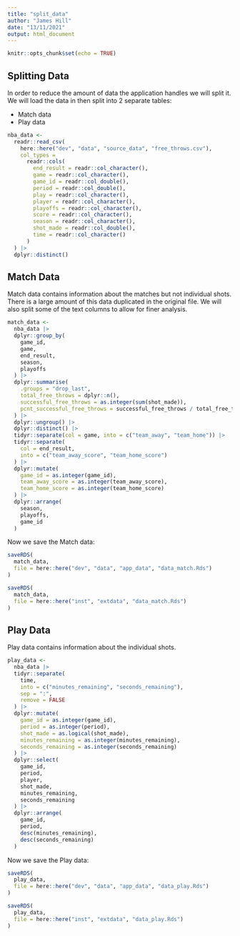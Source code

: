 ```yaml
---
title: "split_data"
author: "James Hill"
date: "13/11/2021"
output: html_document
---
```


```r

knitr::opts_chunk$set(echo = TRUE)

```

## Splitting Data

In order to reduce the amount of data the application handles we will split it.
We will load the data in then split into 2 separate tables:

- Match data
- Play data

```r

nba_data <-
  readr::read_csv(
    here::here("dev", "data", "source_data", "free_throws.csv"),
    col_types =
      readr::cols(
        end_result = readr::col_character(),
        game = readr::col_character(),
        game_id = readr::col_double(),
        period = readr::col_double(),
        play = readr::col_character(),
        player = readr::col_character(),
        playoffs = readr::col_character(),
        score = readr::col_character(),
        season = readr::col_character(),
        shot_made = readr::col_double(),
        time = readr::col_character()
      )
  ) |>
  dplyr::distinct()

```

## Match Data

Match data contains information about the matches but not individual shots.
There is a large amount of this data duplicated in the original file.
We will also split some of the text columns to allow for finer analysis.

```r

match_data <-
  nba_data |>
  dplyr::group_by(
    game_id,
    game,
    end_result,
    season,
    playoffs
  ) |>
  dplyr::summarise(
    .groups = "drop_last",
    total_free_throws = dplyr::n(),
    successful_free_throws = as.integer(sum(shot_made)),
    pcnt_successful_free_throws = successful_free_throws / total_free_throws
  ) |>
  dplyr::ungroup() |>
  dplyr::distinct() |>
  tidyr::separate(col = game, into = c("team_away", "team_home")) |>
  tidyr::separate(
    col = end_result,
    into = c("team_away_score", "team_home_score")
  ) |>
  dplyr::mutate(
    game_id = as.integer(game_id),
    team_away_score = as.integer(team_away_score),
    team_home_score = as.integer(team_home_score)
  ) |>
  dplyr::arrange(
    season,
    playoffs,
    game_id
  )

```

Now we save the Match data:

```r

saveRDS(
  match_data,
  file = here::here("dev", "data", "app_data", "data_match.Rds")
)

saveRDS(
  match_data,
  file = here::here("inst", "extdata", "data_match.Rds")
)

```

## Play Data

Play data contains information about the individual shots.

```r

play_data <-
  nba_data |>
  tidyr::separate(
    time,
    into = c("minutes_remaining", "seconds_remaining"),
    sep = ":",
    remove = FALSE
  ) |>
  dplyr::mutate(
    game_id = as.integer(game_id),
    period = as.integer(period),
    shot_made = as.logical(shot_made),
    minutes_remaining = as.integer(minutes_remaining),
    seconds_remaining = as.integer(seconds_remaining)
  ) |>
  dplyr::select(
    game_id,
    period,
    player,
    shot_made,
    minutes_remaining,
    seconds_remaining
  ) |>
  dplyr::arrange(
    game_id,
    period,
    desc(minutes_remaining),
    desc(seconds_remaining)
  )

```

Now we save the Play data:

```r

saveRDS(
  play_data,
  file = here::here("dev", "data", "app_data", "data_play.Rds")
)

saveRDS(
  play_data,
  file = here::here("inst", "extdata", "data_play.Rds")
)

```
